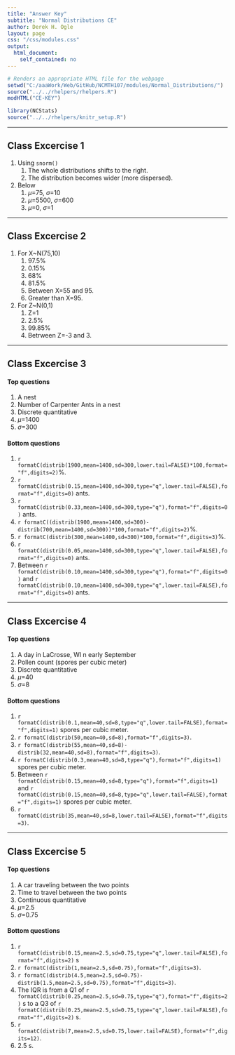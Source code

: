 ```yaml
---
title: "Answer Key"
subtitle: "Normal Distributions CE"
author: Derek H. Ogle
layout: page
css: "/css/modules.css"
output:
  html_document:
    self_contained: no
---
```


```r
# Renders an appropriate HTML file for the webpage
setwd("C:/aaaWork/Web/GitHub/NCMTH107/modules/Normal_Distributions/")
source("../../rhelpers/rhelpers.R")
modHTML("CE-KEY")
```

```r
library(NCStats)
source("../../rhelpers/knitr_setup.R")
```

----

## Class Excercise 1

1. Using `snorm()`
    1. The whole distributions shifts to the right.
    1. The distribution becomes wider (more dispersed).
1. Below
    1. $\mu$=75, $\sigma$=10
    1. $\mu$=5500, $\sigma$=600
    1. $\mu$=0, $\sigma$=1

----

## Class Excercise 2
1. For X~N(75,10) 
    1. 97.5%
    1. 0.15%
    1. 68%
    1. 81.5%
    1. Between X=55 and 95.
    1. Greater than X=95.
2. For Z~N(0,1)
    1. Z=1
    1. 2.5%
    1. 99.85%
    1. Betrween Z=-3 and 3.

----

## Class Excercise 3
#### Top questions
1. A nest
1. Number of Carpenter Ants in a nest
1. Discrete quantitative
1. $\mu$=1400
1. $\sigma$=300

#### Bottom questions
1. `r formatC(distrib(1900,mean=1400,sd=300,lower.tail=FALSE)*100,format="f",digits=2)`%.
1. `r formatC(distrib(0.15,mean=1400,sd=300,type="q",lower.tail=FALSE),format="f",digits=0)` ants.
1. `r formatC(distrib(0.33,mean=1400,sd=300,type="q"),format="f",digits=0)` ants.
1. `r formatC((distrib(1900,mean=1400,sd=300)-distrib(700,mean=1400,sd=300))*100,format="f",digits=2)`%.
1. `r formatC(distrib(300,mean=1400,sd=300)*100,format="f",digits=3)`%.
1. `r formatC(distrib(0.05,mean=1400,sd=300,type="q",lower.tail=FALSE),format="f",digits=0)` ants.
1. Between `r formatC(distrib(0.10,mean=1400,sd=300,type="q"),format="f",digits=0)` and  `r formatC(distrib(0.10,mean=1400,sd=300,type="q",lower.tail=FALSE),format="f",digits=0)` ants.

----

## Class Excercise 4
#### Top questions
1. A day in LaCrosse, WI n early September
1. Pollen count (spores per cubic meter)
1. Discrete quantitative
1. $\mu$=40
1. $\sigma$=8

#### Bottom questions
1. `r formatC(distrib(0.1,mean=40,sd=8,type="q",lower.tail=FALSE),format="f",digits=1)` spores per cubic meter.
1. `r formatC(distrib(50,mean=40,sd=8),format="f",digits=3)`.
1. `r formatC(distrib(55,mean=40,sd=8)-distrib(32,mean=40,sd=8),format="f",digits=3)`.
1. `r formatC(distrib(0.3,mean=40,sd=8,type="q"),format="f",digits=1)` spores per cubic meter.
1. Between `r formatC(distrib(0.15,mean=40,sd=8,type="q"),format="f",digits=1)` and  `r formatC(distrib(0.15,mean=40,sd=8,type="q",lower.tail=FALSE),format="f",digits=1)` spores per cubic meter.
1. `r formatC(distrib(35,mean=40,sd=8,lower.tail=FALSE),format="f",digits=3)`.

----

## Class Excercise 5
#### Top questions
1. A car traveling between the two points
1. Time to travel between the two points
1. Continuous quantitative
1. $\mu$=2.5
1. $\sigma$=0.75

#### Bottom questions
1. `r formatC(distrib(0.15,mean=2.5,sd=0.75,type="q",lower.tail=FALSE),format="f",digits=2)` s
1. `r formatC(distrib(1,mean=2.5,sd=0.75),format="f",digits=3)`.
1. `r formatC(distrib(4.5,mean=2.5,sd=0.75)-distrib(1.5,mean=2.5,sd=0.75),format="f",digits=3)`.
1. The IQR is from a Q1 of `r formatC(distrib(0.25,mean=2.5,sd=0.75,type="q"),format="f",digits=2)` s to a Q3 of `r formatC(distrib(0.25,mean=2.5,sd=0.75,type="q",lower.tail=FALSE),format="f",digits=2)` s.
1. `r formatC(distrib(7,mean=2.5,sd=0.75,lower.tail=FALSE),format="f",digits=12)`.
1. 2.5 s.
